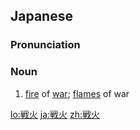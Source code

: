 {{also|戰火|战火}}
==Japanese==
{{ja-kanjitab|せん|か|yomi=o}}

===Pronunciation===
{{ja-pron|せんか|y=o}}

===Noun===
{{ja-noun|せんか|kyu=戰火}}

# [[fire]] of [[war]]; [[flame]]s of war

[[lo:戦火]]
[[ja:戦火]]
[[zh:戦火]]